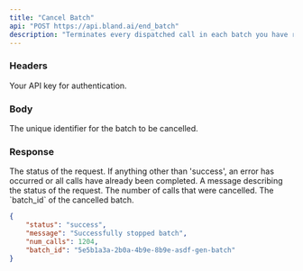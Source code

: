 ```yaml
---
title: "Cancel Batch"
api: "POST https://api.bland.ai/end_batch"
description: "Terminates every dispatched call in each batch you have running."
---
```


### Headers

<ParamField header="authorization" type="string" required>
  Your API key for authentication.
</ParamField>

### Body

<ParamField body="batch_id" type="string" required>
  The unique identifier for the batch to be cancelled.
</ParamField>

### Response

<ResponseField name="status" type="string">
  The status of the request. If anything other than 'success', an error has occurred or all calls have already been completed.
</ResponseField>

<ResponseField name="message" type="string">
  A message describing the status of the request.
</ResponseField>

<ResponseField name="num_calls" type="number">
  The number of calls that were cancelled.
</ResponseField>

<ResponseField name="batch_id" type="array">
  The `batch_id` of the cancelled batch.
</ResponseField>

<ResponseExample>

```json Response
{
    "status": "success",
    "message": "Successfully stopped batch",
    "num_calls": 1204,
    "batch_id": "5e5b1a3a-2b0a-4b9e-8b9e-asdf-gen-batch"
}
```

</ResponseExample>
